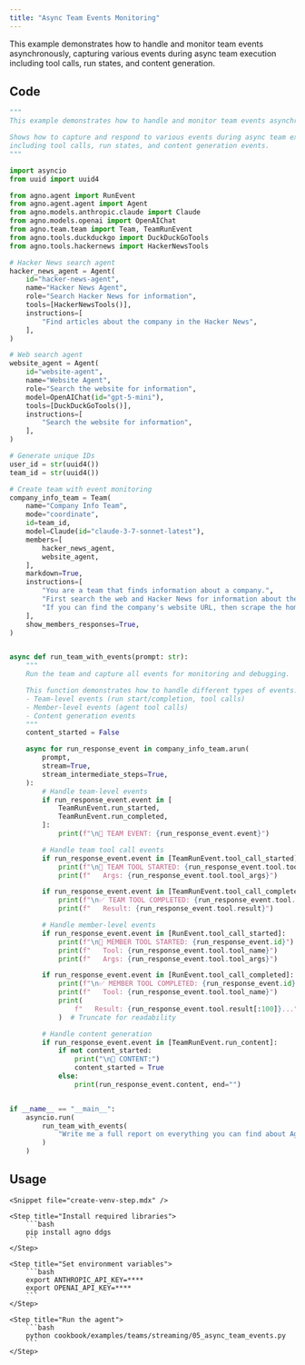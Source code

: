 ```yaml
---
title: "Async Team Events Monitoring"
---
```


This example demonstrates how to handle and monitor team events asynchronously, capturing various events during async team execution including tool calls, run states, and content generation.

## Code

```python cookbook/examples/teams/streaming/05_async_team_events.py
"""
This example demonstrates how to handle and monitor team events asynchronously.

Shows how to capture and respond to various events during async team execution,
including tool calls, run states, and content generation events.
"""

import asyncio
from uuid import uuid4

from agno.agent import RunEvent
from agno.agent.agent import Agent
from agno.models.anthropic.claude import Claude
from agno.models.openai import OpenAIChat
from agno.team.team import Team, TeamRunEvent
from agno.tools.duckduckgo import DuckDuckGoTools
from agno.tools.hackernews import HackerNewsTools

# Hacker News search agent
hacker_news_agent = Agent(
    id="hacker-news-agent",
    name="Hacker News Agent",
    role="Search Hacker News for information",
    tools=[HackerNewsTools()],
    instructions=[
        "Find articles about the company in the Hacker News",
    ],
)

# Web search agent
website_agent = Agent(
    id="website-agent",
    name="Website Agent",
    role="Search the website for information",
    model=OpenAIChat(id="gpt-5-mini"),
    tools=[DuckDuckGoTools()],
    instructions=[
        "Search the website for information",
    ],
)

# Generate unique IDs
user_id = str(uuid4())
team_id = str(uuid4())

# Create team with event monitoring
company_info_team = Team(
    name="Company Info Team",
    mode="coordinate",
    id=team_id,
    model=Claude(id="claude-3-7-sonnet-latest"),
    members=[
        hacker_news_agent,
        website_agent,
    ],
    markdown=True,
    instructions=[
        "You are a team that finds information about a company.",
        "First search the web and Hacker News for information about the company.",
        "If you can find the company's website URL, then scrape the homepage and the about page.",
    ],
    show_members_responses=True,
)


async def run_team_with_events(prompt: str):
    """
    Run the team and capture all events for monitoring and debugging.

    This function demonstrates how to handle different types of events:
    - Team-level events (run start/completion, tool calls)
    - Member-level events (agent tool calls)
    - Content generation events
    """
    content_started = False

    async for run_response_event in company_info_team.arun(
        prompt,
        stream=True,
        stream_intermediate_steps=True,
    ):
        # Handle team-level events
        if run_response_event.event in [
            TeamRunEvent.run_started,
            TeamRunEvent.run_completed,
        ]:
            print(f"\n🎯 TEAM EVENT: {run_response_event.event}")

        # Handle team tool call events
        if run_response_event.event in [TeamRunEvent.tool_call_started]:
            print(f"\n🔧 TEAM TOOL STARTED: {run_response_event.tool.tool_name}")
            print(f"   Args: {run_response_event.tool.tool_args}")

        if run_response_event.event in [TeamRunEvent.tool_call_completed]:
            print(f"\n✅ TEAM TOOL COMPLETED: {run_response_event.tool.tool_name}")
            print(f"   Result: {run_response_event.tool.result}")

        # Handle member-level events
        if run_response_event.event in [RunEvent.tool_call_started]:
            print(f"\n🤖 MEMBER TOOL STARTED: {run_response_event.id}")
            print(f"   Tool: {run_response_event.tool.tool_name}")
            print(f"   Args: {run_response_event.tool.tool_args}")

        if run_response_event.event in [RunEvent.tool_call_completed]:
            print(f"\n✅ MEMBER TOOL COMPLETED: {run_response_event.id}")
            print(f"   Tool: {run_response_event.tool.tool_name}")
            print(
                f"   Result: {run_response_event.tool.result[:100]}..."
            )  # Truncate for readability

        # Handle content generation
        if run_response_event.event in [TeamRunEvent.run_content]:
            if not content_started:
                print("\n📝 CONTENT:")
                content_started = True
            else:
                print(run_response_event.content, end="")


if __name__ == "__main__":
    asyncio.run(
        run_team_with_events(
            "Write me a full report on everything you can find about Agno, the company building AI agent infrastructure.",
        )
    )
```

## Usage

<Steps>

    <Snippet file="create-venv-step.mdx" />

    <Step title="Install required libraries">
        ```bash
        pip install agno ddgs
        ```
    </Step>

    <Step title="Set environment variables">
        ```bash
        export ANTHROPIC_API_KEY=****
        export OPENAI_API_KEY=****
        ```
    </Step>

    <Step title="Run the agent">
        ```bash
        python cookbook/examples/teams/streaming/05_async_team_events.py
        ```
    </Step>

</Steps>